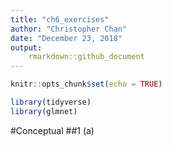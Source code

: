 ```yaml
---
title: "ch6_exercises"
author: "Christopher Chan"
date: "December 23, 2018"
output: 
    rmarkdown::github_document
---
```


```r
knitr::opts_chunk$set(echo = TRUE)
```

```r
library(tidyverse)
library(glmnet)
```

#Conceptual
##1
(a)
